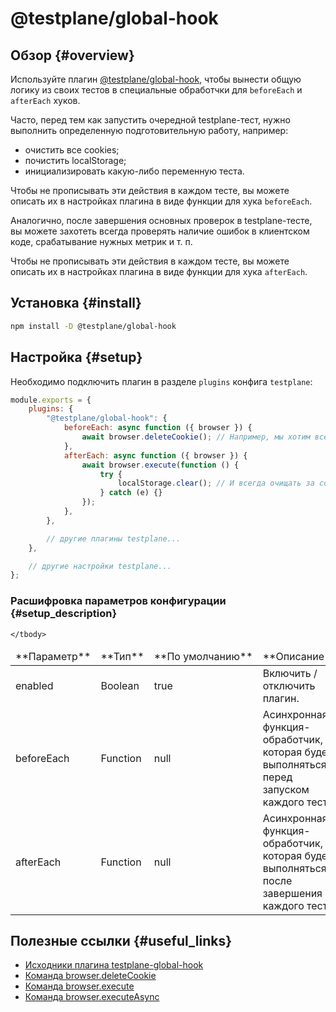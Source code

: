# @testplane/global-hook

## Обзор {#overview}

Используйте плагин [@testplane/global-hook][testplane-global-hook], чтобы вынести общую логику из своих тестов в специальные обработчки для `beforeEach` и `afterEach` хуков.

Часто, перед тем как запустить очередной testplane-тест, нужно выполнить определенную подготовительную работу, например:

-   очистить все cookies;
-   почистить localStorage;
-   инициализировать какую-либо переменную теста.

Чтобы не прописывать эти действия в каждом тесте, вы можете описать их в настройках плагина в виде функции для хука `beforeEach`.

Аналогично, после завершения основных проверок в testplane-тесте, вы можете захотеть всегда проверять наличие ошибок в клиентском коде, срабатывание нужных метрик и т. п.

Чтобы не прописывать эти действия в каждом тесте, вы можете описать их в настройках плагина в виде функции для хука `afterEach`.

## Установка {#install}

```bash
npm install -D @testplane/global-hook
```

## Настройка {#setup}

Необходимо подключить плагин в разделе `plugins` конфига `testplane`:

```javascript
module.exports = {
    plugins: {
        "@testplane/global-hook": {
            beforeEach: async function ({ browser }) {
                await browser.deleteCookie(); // Например, мы хотим всегда очищать cookies перед запуском теста
            },
            afterEach: async function ({ browser }) {
                await browser.execute(function () {
                    try {
                        localStorage.clear(); // И всегда очищать за собой localStorage после завершения теста
                    } catch (e) {}
                });
            },
        },

        // другие плагины testplane...
    },

    // другие настройки testplane...
};
```

### Расшифровка параметров конфигурации {#setup_description}

<table>
    <thead>
        <tr>
            <td>**Параметр**</td>
            <td>**Тип**</td>
            <td>**По&nbsp;умолчанию**</td>
            <td>**Описание**</td>
        </tr>
    </thead>
    <tbody>
        <tr>
            <td>enabled</td>
            <td>Boolean</td>
            <td>true</td>
            <td>Включить / отключить плагин.</td>
        </tr>
        <tr>
            <td>beforeEach</td>
            <td>Function</td>
            <td>null</td>
            <td>Асинхронная функция-обработчик, которая будет выполняться перед запуском каждого теста.</td>
        </tr>
        <tr>
            <td>afterEach</td>
            <td>Function</td>
            <td>null</td>
            <td>Асинхронная функция-обработчик, которая будет выполняться после завершения каждого теста.</td>
        </tr>

    </tbody>

</table>

## Полезные ссылки {#useful_links}

-   [Исходники плагина testplane-global-hook][testplane-global-hook]
-   [Команда browser.deleteCookie](../../commands/browser/deleteCookies)
-   [Команда browser.execute](../../commands/browser/execute)
-   [Команда browser.executeAsync](../../commands/browser/executeAsync)

[testplane-global-hook]: https://github.com/gemini-testing/testplane-global-hook
